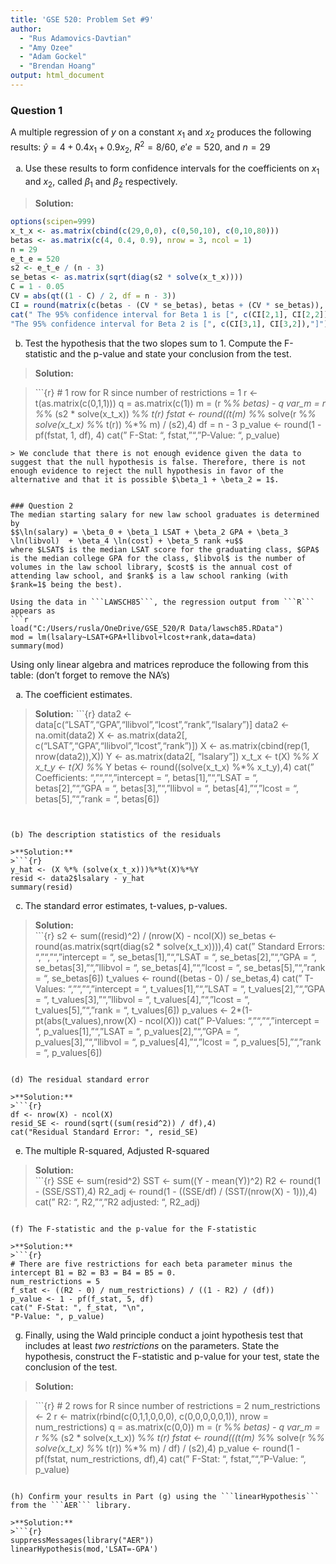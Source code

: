 ---
title: 'GSE 520: Problem Set #9'
author: 
  - "Rus Adamovics-Davtian"
  - "Amy Ozee"
  - "Adam Gockel"
  - "Brendan Hoang"
output: html_document
---

### Question 1

A multiple regression of $y$ on a constant $x_1$ and $x_2$ produces the following results: $\hat{y} =4+0.4x_1 +0.9x_2$, $R^2=8/60$, $e'e = 520$, and $n=29$
\begin{align*}
X'X = \left[ 
\begin{matrix}
29 & 0 & 0 \\
0 & 50 & 10 \\
0 & 10 & 80
\end{matrix} \right]
\end{align*}

(a) Use these results to form confidence intervals for the coefficients on $x_1$ and $x_2$, called $\beta_1$ and $\beta_2$ respectively.

>**Solution:**
```{r}
options(scipen=999)
x_t_x <- as.matrix(cbind(c(29,0,0), c(0,50,10), c(0,10,80)))
betas <- as.matrix(c(4, 0.4, 0.9), nrow = 3, ncol = 1)
n = 29
e_t_e = 520
s2 <- e_t_e / (n - 3)
se_betas <- as.matrix(sqrt(diag(s2 * solve(x_t_x))))
C = 1 - 0.05
CV = abs(qt((1 - C) / 2, df = n - 3))
CI = round(matrix(c(betas - (CV * se_betas), betas + (CV * se_betas)), ncol = 2),3)
cat(" The 95% confidence interval for Beta 1 is [", c(CI[2,1], CI[2,2]),"]", "\n",
"The 95% confidence interval for Beta 2 is [", c(CI[3,1], CI[3,2]),"]")
```


(b) Test the hypothesis that the two slopes sum to 1. Compute the F-statistic and the p-value and state your conclusion from the test.

>**Solution:**
\begin{align*}
H_0: \quad & \beta_1 + \beta_2 = 1\\
H_1: \quad & \beta_1 + \beta_2 \neq 1
\end{align*}

>```{r}
# 1 row for R since number of restrictions = 1
r <- t(as.matrix(c(0,1,1)))
q = as.matrix(c(1))
m = (r %*% betas) - q
var_m = r %*% (s2 * solve(x_t_x)) %*% t(r)
fstat <- round((t(m) %*% solve(r %*% solve(x_t_x) %*% t(r)) %*% m) / (s2),4)
df = n - 3
p_value <- round(1 - pf(fstat, 1, df), 4)
cat(" F-Stat: ", fstat, "\n",
"P-Value: ", p_value)
```
> We conclude that there is not enough evidence given the data to suggest that the null hypothesis is false. Therefore, there is not enough evidence to reject the null hypothesis in favor of the alternative and that it is possible $\beta_1 + \beta_2 = 1$. 


### Question 2
The median starting salary for new law school graduates is determined by
$$\ln(salary) = \beta_0 + \beta_1 LSAT + \beta_2 GPA + \beta_3 \ln(libvol)  + \beta_4 \ln(cost) + \beta_5 rank +u$$
where $LSAT$ is the median LSAT score for the graduating class, $GPA$ is the median college GPA for the class, $libvol$ is the number of volumes in the law school library, $cost$ is the annual cost of attending law school, and $rank$ is a law school ranking (with $rank=1$ being the best).

Using the data in ```LAWSCH85```, the regression output from ```R``` appears as
```{r,echo=FALSE}
load("C:/Users/rusla/OneDrive/GSE_520/R Data/lawsch85.RData")
mod = lm(lsalary~LSAT+GPA+llibvol+lcost+rank,data=data)
summary(mod)
```

Using only linear algebra and matrices reproduce the following from this table: (don't forget to remove the NA's)

(a) The coefficient estimates.

>**Solution:**
>```{r}
data2 <- data[c("LSAT","GPA","llibvol","lcost","rank","lsalary")]
data2 <- na.omit(data2)
X <- as.matrix(data2[, c("LSAT","GPA","llibvol","lcost","rank")])
X <- as.matrix(cbind(rep(1, nrow(data2)),X))
Y <- as.matrix(data2[, "lsalary"])
x_t_x <- t(X) %*% X
x_t_y <- t(X) %*% Y
betas <- round((solve(x_t_x) %*% x_t_y),4)
cat(" Coefficients: ","\n","\n",
   "intercept = ", betas[1],"\n",
   "LSAT = ", betas[2],"\n",
   "GPA = ", betas[3],"\n",
   "llibvol = ", betas[4],"\n",
   "lcost = ", betas[5],"\n",
   "rank = ", betas[6])
```


(b) The description statistics of the residuals

>**Solution:**  
>```{r}
y_hat <- (X %*% (solve(x_t_x)))%*%t(X)%*%Y
resid <- data2$lsalary - y_hat 
summary(resid)
```

(c) The standard error estimates, t-values, p-values.

>**Solution:**  
>```{r}
s2 <-  sum((resid)^2)  / (nrow(X) - ncol(X))
se_betas <- round(as.matrix(sqrt(diag(s2 * solve(x_t_x)))),4)
cat(" Standard Errors: ","\n","\n",
   "intercept = ", se_betas[1],"\n",
   "LSAT = ", se_betas[2],"\n",
   "GPA = ", se_betas[3],"\n",
   "llibvol = ", se_betas[4],"\n",
   "lcost = ", se_betas[5],"\n",
   "rank = ", se_betas[6])
t_values <- round((betas - 0) / se_betas,4)
cat(" T-Values: ","\n","\n",
   "intercept = ", t_values[1],"\n",
   "LSAT = ", t_values[2],"\n",
   "GPA = ", t_values[3],"\n",
   "llibvol = ", t_values[4],"\n",
   "lcost = ", t_values[5],"\n",
   "rank = ", t_values[6])
p_values <- 2*(1-pt(abs(t_values),nrow(X) - ncol(X)))
cat(" P-Values: ","\n","\n",
   "intercept = ", p_values[1],"\n",
   "LSAT = ", p_values[2],"\n",
   "GPA = ", p_values[3],"\n",
   "llibvol = ", p_values[4],"\n",
   "lcost = ", p_values[5],"\n",
   "rank = ", p_values[6])
```

(d) The residual standard error

>**Solution:**
>```{r}
df <- nrow(X) - ncol(X)
resid_SE <- round(sqrt((sum(resid^2)) / df),4)
cat("Residual Standard Error: ", resid_SE)
```


(e) The multiple R-squared, Adjusted R-squared

>**Solution:**  
>```{r}
SSE <- sum(resid^2)
SST <- sum((Y - mean(Y))^2)
R2 <- round(1 - (SSE/SST),4)
R2_adj <- round(1 - ((SSE/df) / (SST/(nrow(X) - 1))),4)
cat(" R2: ", R2, "\n",
"R2 adjusted: ", R2_adj)
```

(f) The F-statistic and the p-value for the F-statistic

>**Solution:**  
>```{r}
# There are five restrictions for each beta parameter minus the intercept B1 = B2 = B3 = B4 = B5 = 0. 
num_restrictions = 5
f_stat <- ((R2 - 0) / num_restrictions) / ((1 - R2) / (df))
p_value <- 1 - pf(f_stat, 5, df)
cat(" F-Stat: ", f_stat, "\n",
"P-Value: ", p_value)
```
   
(g) Finally, using the Wald principle conduct a joint hypothesis test that includes at least *two restrictions* on the parameters.  State the hypothesis, construct the F-statistic and p-value for your test, state the conclusion of the test.

>**Solution:**
\begin{align*}
H_0: \quad & \beta_1 + \beta_2 = 0 \quad and \quad \beta_5 = 0\\
H_1: \quad & \beta_1 + \beta_2 \neq 0 \quad and \quad \beta_5 \neq 0
\end{align*}

>```{r}
# 2 rows for R since number of restrictions = 2
num_restrictions <- 2
r <- matrix(rbind(c(0,1,1,0,0,0), c(0,0,0,0,0,1)), nrow = num_restrictions)
q = as.matrix(c(0,0))
m = (r %*% betas) - q
var_m = r %*% (s2 * solve(x_t_x)) %*% t(r)
fstat <- round(((t(m) %*% solve(r %*% solve(x_t_x) %*% t(r)) %*% m) / df) / (s2),4)
p_value <- round(1 - pf(fstat, num_restrictions, df),4)
cat(" F-Stat: ", fstat, "\n",
"P-Value: ", p_value)
```

(h) Confirm your results in Part (g) using the ```linearHypothesis``` from the ```AER``` library.

>**Solution:**  
>```{r}
suppressMessages(library("AER"))
linearHypothesis(mod,'LSAT=-GPA')
```





